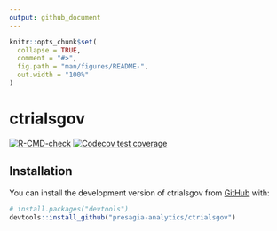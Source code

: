 ```yaml
---
output: github_document
---
```


<!-- README.md is generated from README.Rmd. Please edit that file -->

```r
knitr::opts_chunk$set(
  collapse = TRUE,
  comment = "#>",
  fig.path = "man/figures/README-",
  out.width = "100%"
)
```

# ctrialsgov

<!-- badges: start -->
[![R-CMD-check](https://github.com/presagia-analytics/ctrialsgov/workflows/R-CMD-check/badge.svg)](https://github.com/presagia-analytics/ctrialsgov/actions)
[![Codecov test coverage](https://codecov.io/gh/presagia-analytics/clinical-trials-taylor/branch/main/graph/badge.svg)](https://codecov.io/gh/presagia-analytics/ctrialsgov?branch=main)
<!-- badges: end -->

## Installation

You can install the development version of ctrialsgov
from [GitHub](https://github.com/) with:

``` r
# install.packages("devtools")
devtools::install_github("presagia-analytics/ctrialsgov")
```

